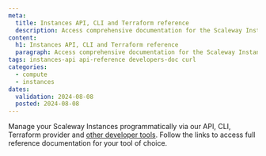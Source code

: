 ```yaml
---
meta:
  title: Instances API, CLI and Terraform reference
  description: Access comprehensive documentation for the Scaleway Instances API, SDKs and other devtools - learn how to create and manage your Instances programmatically with our developers doc
content:
  h1: Instances API, CLI and Terraform reference
  paragraph: Access comprehensive documentation for the Scaleway Instances API, SDKs and other devtools - learn how to create and manage your Instances programmatically with our developers doc
tags: instances-api api-reference developers-doc curl
categories:
  - compute
  - instances
dates:
  validation: 2024-08-08
  posted: 2024-08-08
---
```


Manage your Scaleway Instances programmatically via our API, CLI, Terraform provider and [other developer tools](https://www.scaleway.com/en/developers/). Follow the links to access full reference documentation for your tool of choice. <br/><br/>

<Grid>
  <DefaultCard title="Instances API reference" url="https://www.scaleway.com/en/developers/api/instance/" label="Read more" />
  <DefaultCard title="Instances CLI doc" url="https://github.com/scaleway/scaleway-cli/blob/master/docs/commands/instance.md" label="Read more" />
  <DefaultCard title="Instances Terraform provider" url="https://registry.terraform.io/providers/scaleway/scaleway/latest/docs/resources/instance_server" label="Read more" />
</Grid>

